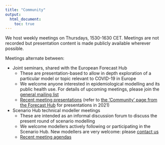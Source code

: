 ```yaml
---
title: "Community"
output:
  html_document:
    toc: true
---
```


We host weekly meetings on Thursdays, 1530-1630 CET. Meetings are not recorded but presentation content is made publicly available wherever possible. 

Meetings alternate between: 

- Joint seminars, shared with the European Forecast Hub
   - These are presentation-based to allow in depth exploration of a particular model or topic relevant to COVID-19 in Europe
   - We welcome anyone interested in epidemiological modelling and its public health use. For details of upcoming meetings, please join the [general mailing list](https://groups.google.com/u/0/g/euro-covid19-forecast-hub)
   - [Recent meeting presentations](https://drive.google.com/drive/u/0/folders/13eaNhZAUElv8Bu6nMUAWPiVEqNz6YqSa?ths=true) (refer to [the 'Community' page from the Forecast Hub](https://covid19forecasthub.eu/community.html) for presentations in 2021)
   
- Scenario Hub technical modeller meetings
   - These are intended as an informal discussion forum to discuss the present round of scenario modelling
   - We welcome modellers actively following or participating in the Scenario Hub. New modellers are very welcome: please [contact us](contact.html)
   - [Recent meeting agendas](https://drive.google.com/drive/u/0/folders/1BjbWKag6u2ALgtJP64fkXXL05jkCVAXe?ths=true)

